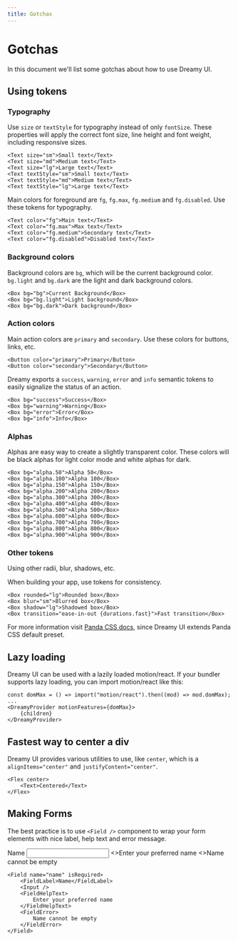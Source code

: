 ```yaml
---
title: Gotchas
---
```


# Gotchas

In this document we'll list some gotchas about how to use Dreamy UI.

## Using tokens

### Typography

Use `size` or `textStyle` for typography instead of only `fontSize`. These properties will apply the correct font size, line height and font weight, including responsive sizes.

```tsx
<Text size="sm">Small text</Text>
<Text size="md">Medium text</Text>
<Text size="lg">Large text</Text>
<Text textStyle="sm">Small text</Text>
<Text textStyle="md">Medium text</Text>
<Text textStyle="lg">Large text</Text>
```

Main colors for foreground are `fg`, `fg.max`, `fg.medium` and `fg.disabled`. Use these tokens for typography.

```tsx
<Text color="fg">Main text</Text>
<Text color="fg.max">Max text</Text>
<Text color="fg.medium">Secondary text</Text>
<Text color="fg.disabled">Disabled text</Text>
```

### Background colors

Background colors are `bg`, which will be the current background color. `bg.light` and `bg.dark` are the light and dark background colors.

```tsx
<Box bg="bg">Current Background</Box>
<Box bg="bg.light">Light background</Box>
<Box bg="bg.dark">Dark background</Box>
```

### Action colors

Main action colors are `primary` and `secondary`. Use these colors for buttons, links, etc.

```tsx
<Button color="primary">Primary</Button>
<Button color="secondary">Secondary</Button>
```

Dreamy exports a `success`, `warning`, `error` and `info` semantic tokens to easily signalize the status of an action.

```tsx
<Box bg="success">Success</Box>
<Box bg="warning">Warning</Box>
<Box bg="error">Error</Box>
<Box bg="info">Info</Box>
```

### Alphas

Alphas are easy way to create a slightly transparent color. These colors will be black alphas for light color mode and white alphas for dark.

```tsx
<Box bg="alpha.50">Alpha 50</Box>
<Box bg="alpha.100">Alpha 100</Box>
<Box bg="alpha.150">Alpha 150</Box>
<Box bg="alpha.200">Alpha 200</Box>
<Box bg="alpha.300">Alpha 300</Box>
<Box bg="alpha.400">Alpha 400</Box>
<Box bg="alpha.500">Alpha 500</Box>
<Box bg="alpha.600">Alpha 600</Box>
<Box bg="alpha.700">Alpha 700</Box>
<Box bg="alpha.800">Alpha 800</Box>
<Box bg="alpha.900">Alpha 900</Box>
```

### Other tokens

Using other radii, blur, shadows, etc.

When building your app, use tokens for consistency.

```tsx
<Box rounded="lg">Rounded box</Box>
<Box blur="sm">Blurred box</Box>
<Box shadow="lg">Shadowed box</Box>
<Box transition="ease-in-out {durations.fast}">Fast transition</Box>
```

For more information visit [Panda CSS docs](https://panda-css.com/docs/customization/theme), since Dreamy UI extends Panda CSS default preset.

## Lazy loading

Dreamy UI can be used with a lazily loaded motion/react. If your bundler supports lazy loading, you can import motion/react like this:

```tsx
const domMax = () => import("motion/react").then((mod) => mod.domMax);
...
<DreamyProvider motionFeatures={domMax}>
    {children}
</DreamyProvider>
```

## Fastest way to center a div

Dreamy UI provides various utilities to use, like `center`, which is a `alignItems="center"` and `justifyContent="center"`.

```tsx
<Flex center>
    <Text>Centered</Text>
</Flex>
```

## Making Forms

The best practice is to use `<Field />` component to wrap your form elements with nice label, help text and error message.

<Field name="name" isRequired>
    <FieldLabel>Name</FieldLabel>
    <Input />
    <FieldHelpText>
        <>Enter your preferred name</>
    </FieldHelpText>
    <FieldError>
        <>Name cannot be empty</>
    </FieldError>
</Field>

```tsx
<Field name="name" isRequired>
    <FieldLabel>Name</FieldLabel>
    <Input />
    <FieldHelpText>
        Enter your preferred name
    </FieldHelpText>
    <FieldError>
        Name cannot be empty
    </FieldError>
</Field>
```
